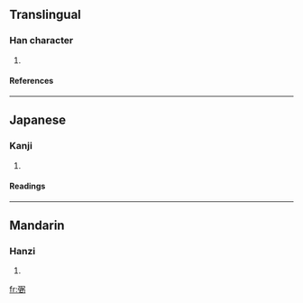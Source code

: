 ==Translingual==
===Han character===
{{Han char|rn=57|rad=弓|as=09|sn=12|four=|canj=弓一田弓 (NMWN)}}
# {{defn|Han|sort=弓09}}
====References====
{{Han ref|kx=0360.060|dkj=09825|dj=0677.040|hdz=20999.120|uh=5F3B|ud=24379}}
----
==Japanese==
===Kanji===
{{ja-kanji|grade=|rs=弓09}}
# {{defn|Japanese}} 
====Readings====
{{ja-readings|on=[[ひつ]] (hitsu)|kun=[[たすける]] (tasukeru)}}
----
==Mandarin==
===Hanzi===
{{cmn-hanzi|pin=[[bì]] (bi4), [[bō]] (bo1), [[fà]] (fa4)|wg=pi<sup>4</sup>, po<sup>1</sup>, fa<sup>4</sup>}}
# {{defn|Mandarin}}

[[fr:弻]]